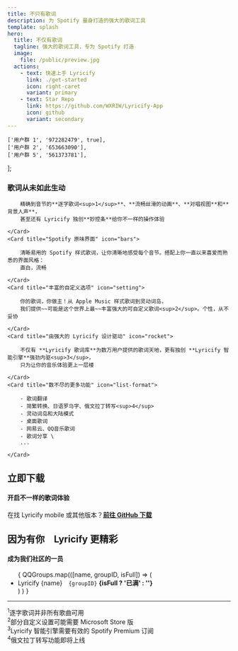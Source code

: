 ```yaml
---
title: 不只有歌词
description: 为 Spotify 量身打造的强大的歌词工具
template: splash
hero:
  title: 不仅有歌词
  tagline: 强大的歌词工具，专为 Spotify 打造
  image:
    file: /public/preview.jpg
  actions:
    - text: 快速上手 Lyricify
      link: ./get-started
      icon: right-caret
      variant: primary
    - text: Star Repo
      link: https://github.com/WXRIW/Lyricify-App
      icon: github
      variant: secondary
---
```


    ['用户群 1', '972282479', true],
    ['用户群 2', '653663090'],
    ['用户群 5', '561373781'],
];

<script type="module" src="/src/js/ms-store-badge.bundled.js"></script>

### 歌词从未如此生动

<CardGrid stagger>
    <Card title="1:1 复刻的 Apple Music 歌词样式" icon="apple">

        精确到音节的**逐字歌词<sup>1</sup>**、**流畅丝滑的动画**、**对唱视图**和**背景人声**，
        甚至还有 Lyricify 独创**妙控条**给你不一样的操作体验

    </Card>
    <Card title="Spotify 原味界面" icon="bars">

        清晰易用的 Spotify 样式歌词，让你清晰地感受每个音节。搭配上你一直以来喜爱而熟悉的界面风格：
        直白，流畅

    </Card>
    <Card title="丰富的自定义选项" icon="setting">

        你的歌词，你做主！从 Apple Music 样式歌词到灵动词岛，
        我们提供~~可能是这个世界上最~~丰富强大的可自定义歌词<sup>2</sup>。个性，从不妥协

    </Card>
    <Card title="由强大的 Lyricify 设计驱动" icon="rocket">

        不仅有 **Lyricify 歌词库**为数万用户提供的歌词天地，更有独创 **Lyricify 智能引擎**强劲内驱<sup>3</sup>，
        只为让你的音乐体验更上一层楼

    </Card>
    <Card title="数不尽的更多功能" icon="list-format">

        - 歌词翻译
        - 简繁转换、日语罗马字、俄文拉丁转写<sup>4</sup>
        - 灵动词岛和大陆模式
        - 桌面歌词
        - 网易云、QQ音乐歌词
        - 歌词分享 \
        ...

    </Card>
</CardGrid>

## 立即下载
#### 开启不一样的歌词体验

<ms-store-badge
    productid="9p4wb75rhwch"
    window-mode="popup"
    theme="dark"
    language="zh-cn"
    animation="off"
/>

在找 Lyricify mobile 或其他版本？[**前往 GitHub 下载**](https://github.com/WXRIW/Lyricify-App/releases/latest)


## 因为有你&emsp;Lyricify 更精彩
#### 成为我们社区的一员

<ul>
    {
        QQGroups.map(([name, groupID, isFull]) => (
                <li>Lyricify {name}&emsp;<code>{groupID}</code> <b>{isFull ? '已满' : ''}</b></li>
            )
        )
    }
</ul>

---

<sup>1</sup>逐字歌词并非所有歌曲可用 \
<sup>2</sup>部分自定义设置可能需要 Microsoft Store 版 \
<sup>3</sup>Lyricify 智能引擎需要有效的 Spotify Premium 订阅 \
<sup>4</sup>俄文拉丁转写功能即将上线